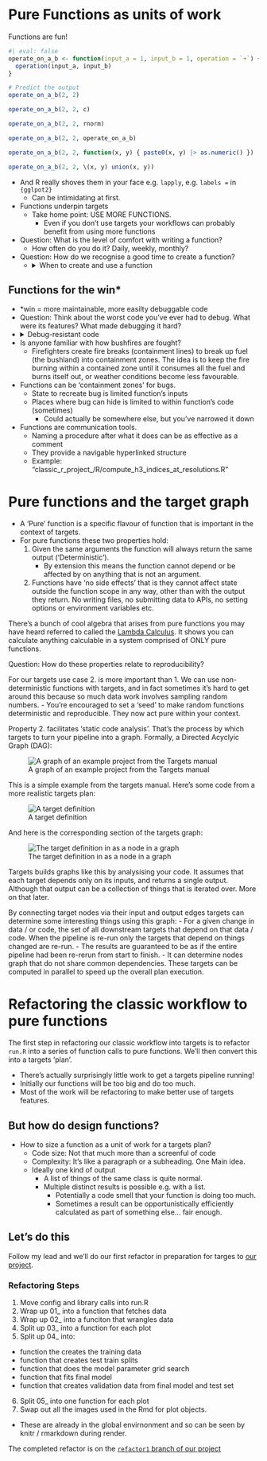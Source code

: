 # Pure Functions as units of work

Functions are fun!
```r
#| eval: false
operate_on_a_b <- function(input_a = 1, input_b = 1, operation = `+`) {
  operation(input_a, input_b)
}

# Predict the output
operate_on_a_b(2, 2)

operate_on_a_b(2, 2, c)

operate_on_a_b(2, 2, rnorm)

operate_on_a_b(2, 2, operate_on_a_b)

operate_on_a_b(2, 2, function(x, y) { paste0(x, y) |> as.numeric() })

operate_on_a_b(2, 2, \(x, y) union(x, y))
```

- And R really shoves them in your face e.g. `lapply`, e.g. `labels =` in `{gglpot2}`
  - Can be intimidating at first.

- Functions underpin targets
  - Take home point: USE MORE FUNCTIONS.
    - Even if you don't use targets your workflows can probably benefit from using more functions
- Question: What is the level of comfort with writing a function?
  - How often do you do it? Daily, weekly, monthly?
- Question: How do we recognise a good time to create a function?
  - <details><summary>When to create and use a function</summary>
    - The classic doga is: "When you've copy-pasted the same code three times". Connected to the DRY approach "Don't Repeat Yourself".
    - When you need to make a passage of code less complex. Functions allow us to create new forms of expression that can express solutions in terms that better match our domain. Write more 'elegant', readable, and maintainble code.
  </details>

## Functions for the win*

- *win = more maintainable, more easilty debuggable code
- Question: Think about the worst code you've ever had to debug. What were its features? What made debugging it hard?
- <details><summary> Debug-resistant code </summary>
  - Large amount of environment 'state' that is time consuming to set up to recreate bug
  - Large number of lines of code where bug can hide
    - Stepping through it all is time consuming
  - Large number of objects or functions involved
    - Understanding them all is a high cognitive load
</details>
- Is anyone familiar with how bushfires are fought?
  - Firefighters create fire breaks (containment lines) to break up fuel (the bushland) into containment zones. The idea is to keep the fire burning within a contained zone until it consumes all the fuel and burns itself out, or weather conditions become less favourable.
- Functions can be 'containment zones' for bugs.
  - State to recreate bug is limited function's inputs
  - Places where bug can hide is limited to within function's code (sometimes)
    - Could actually be somewhere else, but you've narrowed it down
- Functions are communication tools.
   - Naming a procedure after what it does can be as effective as a comment
   - They provide a navigable hyperlinked structure
   - Example: "classic_r_project_/R/compute_h3_indices_at_resolutions.R"

# Pure functions and the target graph

- A 'Pure' function is a specific flavour of function that is important in the context of targets.
- For pure functions these two properties hold:
  1. Given the same arguments the function will always return the same output ('Deterministic').
      - By extension this means the function cannot depend or be affected by on anything that is not an argument.
  2. Functions have 'no side effects' that is they cannot affect state outside the function scope in any way, other than with the output they return. No writing files, no submitting data to APIs, no setting options or environment variables etc.

There's a bunch of cool algebra that arises from pure functions you may have heard referred to called the [Lambda Calculus](https://www.youtube.com/watch?v=3VQ382QG-y4). It shows you can calculate anything calculable in a system comprised of ONLY pure functions.

Question: How do these properties relate to reproducibility?

For our targets use case 2. is more important than 1. We can use non-deterministic functions with targets, and in fact sometimes it's hard to get around this because so much data work involves sampling random numbers.
  - You're encouraged to set a 'seed' to make random functions deterministic and reproducible. They now act pure within your context.

Property 2. facilitates 'static code analysis'. That's the process by which targets to turn your pipeline into a graph. Formally, a Directed Acyclyic Graph (DAG):

![A graph of an example project from the Targets manual](images/targets_network.png)

This is a simple example from the targets manual. Here's some code from a more realistic targets plan:

![A target definition](images/target_definition.png)

And here is the corresponding section of the targets graph:

![The target definition in as a node in a graph](images/targets_real_network.png)

Targets builds graphs like this by analysising your code. It assumes that each target depends only on its inputs, and returns a single output. Although that output can be a collection of things that is iterated over. More on that later.

By connecting target nodes via their input and output edges targets can determine some interesting things using this graph:
  - For a given change in data / or code, the set of all downstream targets that depend on that data / code. When the pipeline is re-run only the targets that depend on things changed are re-run.
    - The results are guaranteed to be as if the entire pipeline had been re-rerun from start to finish.
  - It can determine nodes graph that do not share common dependencies. These targets can be computed in parallel to speed up the overall plan execution.


# Refactoring the classic workflow to pure functions

The first step in refactoring our classic workflow into targets is to refactor `run.R` into a series of function calls to pure functions. We'll then convert this into a targets 'plan'.

  - There's actually surprisingly little work to get a targets pipeline running!
  - Initially our functions will be too big and do too much.
  - Most of the work will be refactoring to make better use of targets features.

## But how do design functions?

- How to size a function as a unit of work for a targets plan?
  - Code size: Not that much more than a screenful of code
  - Complexity: It's like a paragraph or a subheading. One Main idea.
  - Ideally one kind of output
    - A list of things of the same class is quite normal.
    - Multiple distinct results is possible e.g. with a list.
      - Potentially a code smell that your function is doing too much.
      - Sometimes a result can be opportunistically efficiently calculated as part of something else... fair enough.

## Let's do this

Follow my lead and we'll do our first refactor in preparation for targes to [our project](https://github.com/milesmcbain/classic_r_project).

### Refactoring Steps

1. Move config and library calls into run.R
2. Wrap up 01_ into a function that fetches data
3. Wrap up 02_ into a funciton that wrangles data
4. Split up 03_ into a function for each plot
5. Split up 04_ into:
  - function the creates the training data
  - function that creates test train splits
  - function that does the model parameter grid search
  - function that fits final model
  - function that creates validation data from final model and test set
6. Split 05_ into one function for each plot
7. Swap out all the images used in the Rmd for plot objects.
  - These are already in the global envirnonment and so can be seen by knitr / rmarkdown during render.

The completed refactor is on the [`refactor1` branch of our project](https://github.com/MilesMcBain/classic_r_project/tree/refactor1)
